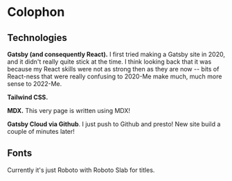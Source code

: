 ---
---

# Colophon

## Technologies

**Gatsby (and consequently React).** I first tried making a Gatsby site in 2020, and it didn't really quite stick at the time. I think looking back that it was because my React skills were not as strong then as they are now -- bits of React-ness that were really confusing to 2020-Me make much, much more sense to 2022-Me.

**Tailwind CSS.**

**MDX.** This very page is written using MDX!

**Gatsby Cloud via Github**. I just push to Github and presto! New site build a couple of minutes later!

## Fonts

Currently it's just Roboto with Roboto Slab for titles.
